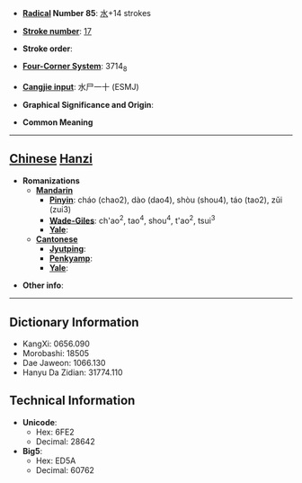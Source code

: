 * '''[[Wiktionary:Chinese radical index| Radical]] Number 85''': [[Wiktionary:Chinese radical index 水|水]]+14 strokes

* '''[[Wiktionary:Chinese total strokes index|Stroke number]]''': [[Wiktionary:Chinese total strokes index 17|17]]

* '''Stroke order''': 

* '''[[Wiktionary:Chinese four corner index|Four-Corner System]]''': 3714<sub>8</sub>

* '''[[Wiktionary:Chinese Cangjie index|Cangjie input]]''': 水尸一十 (ESMJ)

* '''Graphical Significance and Origin''': 

* '''Common Meaning'''

----

== [[Chinese]] [[Hanzi]] ==

* '''Romanizations'''
** '''[[Mandarin]]'''
*** '''[[Pinyin]]''': cháo (chao2), dào (dao4), shòu (shou4), táo (tao2), zǔi (zui3)
*** '''[[Wade-Giles]]''': ch'ao<sup>2</sup>, tao<sup>4</sup>, shou<sup>4</sup>, t'ao<sup>2</sup>, tsui<sup>3</sup>
*** '''[[Yale]]''': 
** '''[[Cantonese]]'''
*** '''[[Jyutping]]''':
*** '''[[Penkyamp]]''': 
*** '''[[Yale]]''': 

* '''Other info''': 

----

== Dictionary Information ==

* KangXi: 0656.090
* Morobashi: 18505
* Dae Jaweon: 1066.130
* Hanyu Da Zidian: 31774.110

== Technical Information ==

* '''Unicode''':
** Hex: 6FE2
** Decimal: 28642
* '''Big5''':
** Hex: ED5A
** Decimal: 60762